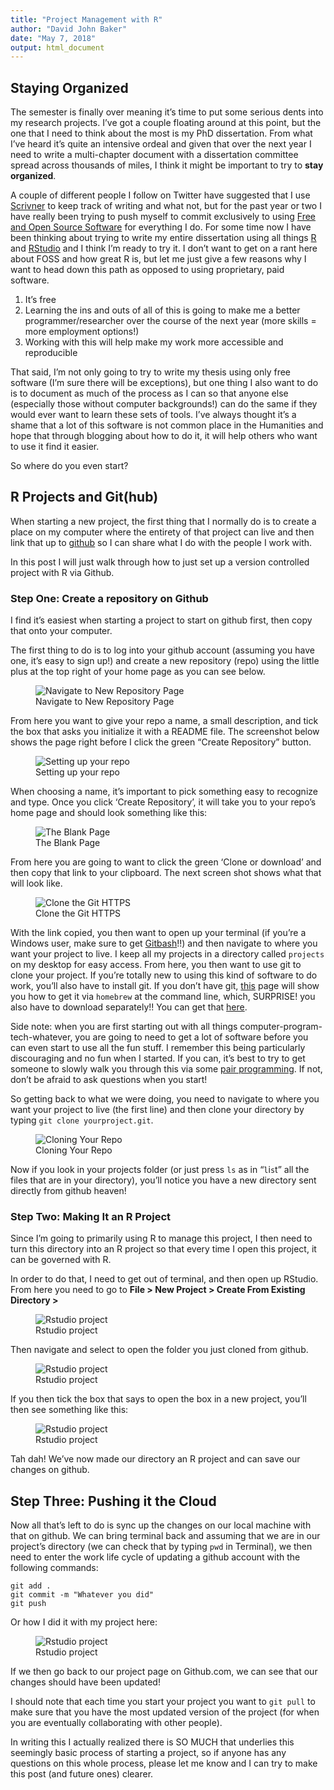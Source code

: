 ```yaml
---
title: "Project Management with R"
author: "David John Baker"
date: "May 7, 2018"
output: html_document
---
```


## Staying Organized

The semester is finally over meaning it's time to put some serious dents into my research projects.
I've got a couple floating around at this point, but the one that I need to think about the most is my PhD dissertation.
From what I've heard it's quite an intensive ordeal and given that over the next year I need to write a multi-chapter document with a dissertation committee spread across thousands of miles, I think it might be important to try to **stay organized**.

A couple of different people I follow on Twitter have suggested that I use [Scrivner](https://www.literatureandlatte.com/scrivener/overview) to keep track of writing and what not, but for the past year or two I have really been trying to push myself to commit exclusively to using [Free and Open Source Software](https://en.wikipedia.org/wiki/Free_and_open-source_software) for everything I do.
For some time now I have been thinking about trying to write my entire dissertation using all things [R](https://cran.r-project.org/) and [RStudio](https://www.rstudio.com/) and I think I'm ready to try it.
I don't want to get on a rant here about FOSS and how great R is, but let me just give a few reasons why I want to head down this path as opposed to using proprietary, paid software.

1. It's free
2. Learning the ins and outs of all of this is going to make me a better programmer/researcher over the course of the next year (more skills = more employment options!)
3. Working with this will help make my work more accessible and reproducible

That said, I'm not only going to try to write my thesis using only free software (I'm sure there will be exceptions), but one thing I also want to do is to document as much of the process as I can so that anyone else (especially those without computer backgrounds!) can do the same if they would ever want to learn these sets of tools.
I've always thought it's a shame that a lot of this software is not common place in the Humanities and hope that through blogging about how to do it, it will help others who want to use it find it easier. 

So where do you even start?

## R Projects and Git(hub)

When starting a new project, the first thing that I normally do is to create a place on my computer where the entirety of that project can live and then link that up to [github](http://github.com) so I can share what I do with the people I work with.

In this post I will just walk through how to just set up a version controlled project with R via Github.

### Step One: Create a repository on Github

I find it's easiest when starting a project to start on github first, then copy that onto your computer.

The first thing to do is to log into your github account (assuming you have one, it's easy to sign up!) and create a new repository (repo) using the little plus at the top right of your home page as you can see below.

![Navigate to New Repository Page](../static/img/pmwr1.png)

From here you want to give your repo a name, a small description, and tick the box that asks you initialize it with a README file.
The screenshot below shows the page right before I click the green "Create Repository" button.

![Setting up your repo](../static/img/pmwr2.png)

When choosing a name, it's important to pick something easy to recognize and type.
Once you click 'Create Repository', it will take you to your repo's home page and should look something like this: 

![The Blank Page](../static/img/pmwr3.png)

From here you are going to want to click the green 'Clone or download' and then copy that link to your clipboard.
The next screen shot shows what that will look like.

![Clone the Git HTTPS](../static/img/pmwr4.png)

With the link copied, you then want to open up your terminal (if you're a Windows user, make sure to get [Gitbash](https://git-scm.com/)!!) and then navigate to where you want your project to live.
I keep all my projects in a directory called ```projects``` on my desktop for easy access.
From here, you then want to use git to clone your project.
If you're totally new to using this kind of software to do work, you'll also have to install git.
If you don't have git, [this](https://www.linode.com/docs/development/version-control/how-to-install-git-mac/) page will show you how to get it via ```homebrew``` at the command line, which, SURPRISE! you also have to download separately!!
You can get that [here](https://brew.sh/).

Side note: when you are first starting out with all things computer-program-tech-whatever, you are going to need to get a lot of software before you can even start to use all the fun stuff.
I remember this being particularly discouraging and no fun when I started.
If you can, it's best to try to get someone to slowly walk you through this via some [pair programming](https://en.wikipedia.org/wiki/Pair_programming).
If not, don't be afraid to ask questions when you start!

So getting back to what we were doing, you need to navigate to where you want your project to live (the first line) and then clone your directory by typing ```git clone yourproject.git```.

![Cloning Your Repo](../static/img/pmwr5.png)

Now if you look in your projects folder (or just press ```ls``` as in "```l```i```s```t" all the files that are in your directory), you'll notice you have a new directory sent directly from github heaven!

### Step Two: Making It an R Project

Since I'm going to primarily using R to manage this project, I  then need to turn this directory into an R project so that every time I open this project, it can be governed with R.

In order to do that, I need to get out of terminal, and then open up RStudio.
From here you need to go to 
**File > New Project > Create From Existing Directory > **

![Rstudio project](../static/img/pmwr6.png)

Then navigate and select to open the folder you just cloned from github. 

![Rstudio project](../static/img/pmwr7.png)


If you then tick the box that says to open the box in a new project, you'll then see something like this:

![Rstudio project](../static/img/pmwr8.png)

Tah dah! 
We've now made our directory an R project and can save our changes on github. 

## Step Three: Pushing it the Cloud

Now all that's left to do is sync up the changes on our local machine with that on github.
We can bring terminal back and assuming that we are in our project's directory (we can check that by typing ```pwd``` in Terminal), we then need to enter the work life cycle of updating a github account with the following commands:

```
git add .
git commit -m "Whatever you did"
git push 
```

Or how I did it with my project here:

![Rstudio project](../static/img/pmwr9.png)

If we then go back to our project page on Github.com, we can see that our changes should have been updated!

I should note that each time you start your project you want to ```git pull``` to make sure that you have the most updated version of the project (for when you are eventually collaborating with other people).

In writing this I actually realized there is SO MUCH that underlies this seemingly basic process of starting a project, so if anyone has any questions on this whole process, please let me know and I can try to make this post (and future ones) clearer.
